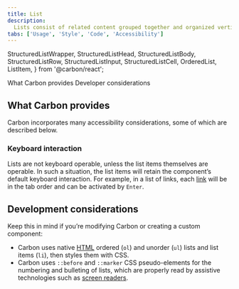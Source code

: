 ```yaml
---
title: List
description:
  Lists consist of related content grouped together and organized vertically.
tabs: ['Usage', 'Style', 'Code', 'Accessibility']
---
```


  StructuredListWrapper,
  StructuredListHead,
  StructuredListBody,
  StructuredListRow,
  StructuredListInput,
  StructuredListCell,
  OrderedList,
  ListItem,
} from '@carbon/react';

<AnchorLinks>
  <AnchorLink>What Carbon provides</AnchorLink>
  <AnchorLink>Developer considerations</AnchorLink>
</AnchorLinks>

## What Carbon provides

Carbon incorporates many accessibility considerations, some of which are
described below.

### Keyboard interaction

Lists are not keyboard operable, unless the list items themselves are operable.
In such a situation, the list items will retain the component’s default keyboard
interaction. For example, in a list of links, each
[link](https://carbondesignsystem.com/components/link/usage) will be in the tab
order and can be activated by `Enter`.

## Development considerations

Keep this in mind if you’re modifying Carbon or creating a custom component:

- Carbon uses native
  [HTML](https://www.w3.org/WAI/tutorials/page-structure/content/#lists) ordered
  (`ol`) and unorder (`ul`) lists and list items (`li`), then styles them with
  CSS.
- Carbon uses `::before` and `::marker` CSS pseudo-elements for the numbering
  and bulleting of lists, which are properly read by assistive technologies such
  as [screen readers](https://www.ibm.com/able/toolkit/verify/screen-reader/).
